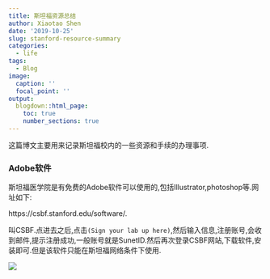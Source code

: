 ```yaml
---
title: 斯坦福资源总结
author: Xiaotao Shen
date: '2019-10-25'
slug: stanford-resource-summary
categories:
  - life
tags:
  - Blog
image:
  caption: ''
  focal_point: ''
output:
  blogdown::html_page:
    toc: true
    number_sections: true
---
```


这篇博文主要用来记录斯坦福校内的一些资源和手续的办理事项.

### Adobe软件

斯坦福医学院是有免费的Adobe软件可以使用的,包括Illustrator,photoshop等.网址如下:

https://csbf.stanford.edu/software/.

叫CSBF.点进去之后,点击`(Sign your lab up here)`,然后输入信息,注册账号,会收到邮件,提示注册成功,一般账号就是SunetID.然后再次登录CSBF网站,下载软件,安装即可.但是该软件只能在斯坦福网络条件下使用.

![](./csbf.png)
